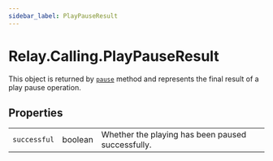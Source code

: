 ```yaml
---
sidebar_label: PlayPauseResult
---
```


# Relay.Calling.PlayPauseResult

This object is returned by [`pause`](php/reference/relay_calling/play_action.mdx#pause) method and represents the final result of a play pause operation.


## Properties

|    |   |   |
| -: | - | - |
| `successful` | <span class="method-prop-type">boolean</span> | Whether the playing has been paused successfully. |
